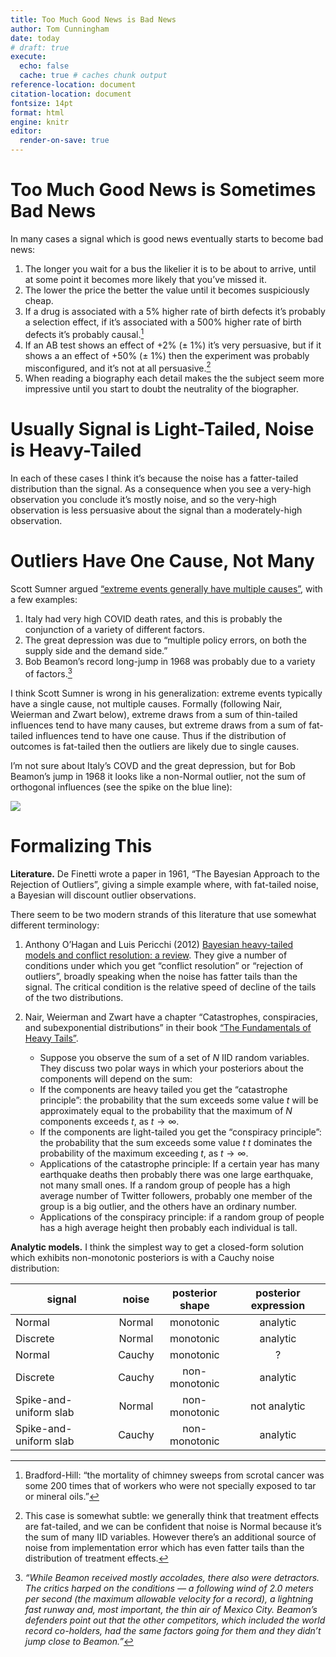 ```yaml
---
title: Too Much Good News is Bad News
author: Tom Cunningham
date: today
# draft: true
execute:
  echo: false
  cache: true # caches chunk output
reference-location: document
citation-location: document
fontsize: 14pt
format: html
engine: knitr
editor:
  render-on-save: true
---
```


#        Too Much Good News is Sometimes Bad News

In many cases a signal which is good news eventually starts to become bad news:

1. The longer you wait for a bus the likelier it is to be about to arrive, until at some point it becomes more likely that you've missed it.
2. The lower the price the better the value until it becomes suspiciously cheap.
3. If a drug is associated with a 5% higher rate of birth defects it's probably a selection effect, if it's associated with a 500% higher rate of birth defects it's probably causal.^[Bradford-Hill: "the mortality of chimney sweeps from scrotal cancer was some 200 times that of workers who were not specially exposed to tar or mineral oils."]
<!-- 5. The fewer cars on a street the better it is for parking until there are suspiciously few cars, meaning it's probably street-cleaning day. -->
1. If an AB test shows an effect of +2% ($\pm$ 1%) it's very persuasive, but if it shows a an effect of +50%  ($\pm$ 1%) then the experiment was probably misconfigured, and it's not at all persuasive.^[This case is somewhat subtle: we generally think that treatment effects are fat-tailed, and we can be confident that noise is Normal because it's the sum of many IID variables. However there's an additional source of noise from implementation error which has even fatter tails than the distribution of treatment effects.]
2. When reading a biography each detail makes the the subject seem more impressive until you start to doubt the neutrality of the biographer.

#        Usually Signal is Light-Tailed, Noise is Heavy-Tailed

In each of these cases I think it's because the noise has a fatter-tailed distribution than the signal. As a consequence when you see a very-high observation you conclude it's mostly noise, and so the very-high observation is less persuasive about the signal than a moderately-high observation.

#       Outliers Have One Cause, Not Many

Scott Sumner argued ["extreme events generally have multiple causes"](https://www.themoneyillusion.com/author/ssumner/page/183/), with a few examples:

1. Italy had very high COVID death rates, and this is probably the conjunction of a variety of different factors.
2. The great depression was due to "multiple policy errors, on both the supply side and the demand side."
3. Bob Beamon's record long-jump in 1968 was probably due to a variety of factors.^[*"While Beamon received mostly accolades, there also were detractors. The critics harped on the conditions — a following wind of 2.0 meters per second (the maximum allowable velocity for a record), a lightning fast runway and, most important, the thin air of Mexico City. Beamon’s defenders point out that the other competitors, which included the world record co-holders, had the same factors going for them and they didn’t jump close to Beamon."*]

I think Scott Sumner is wrong in his generalization: extreme events typically have a single cause, not multiple causes. Formally (following Nair, Weierman and Zwart below), extreme draws from a sum of thin-tailed influences tend to have many causes, but extreme draws from a sum of fat-tailed influences tend to have one cause. Thus if the distribution of outcomes is fat-tailed then the outliers are likely due to single causes.

I'm not sure about Italy's COVD and the great depression, but for Bob Beamon's jump in 1968 it looks like a non-Normal outlier, not the sum of orthogonal influences (see the spike on the blue line):

:::{.column-margin}
![](images/2024-12-26-07-59-52.png)
:::

#        Formalizing This

**Literature.** De Finetti wrote a paper in 1961, "The Bayesian Approach to the Rejection of Outliers", giving a simple example where, with fat-tailed noise, a Bayesian will discount outlier observations.

There seem to be two modern strands of this literature that use somewhat different terminology:

1. Anthony O’Hagan and Luis Pericchi (2012) [Bayesian heavy-tailed models and conflict resolution: a review](https://projecteuclid.org/download/pdfview_1/euclid.bjps/1341320249). They give a number of conditions under which you get "conflict resolution" or "rejection of outliers", broadly speaking when the noise has fatter tails than the signal. The critical condition is the relative speed of decline of the tails of the two distributions.

2. Nair, Weierman and Zwart have a chapter "Catastrophes, conspiracies, and subexponential distributions" in their book ["The Fundamentals of Heavy Tails"](https://adamwierman.com/wp-content/uploads/2021/05/book-05-11.pdf). 

   - Suppose you observe the sum of a set of $N$ IID random variables. They discuss two polar ways in which your posteriors about the components will depend on the sum:
   - If the components are heavy tailed you get the "catastrophe principle": the probability that the sum exceeds some value $t$ will be approximately equal to the probability that the maximum of $N$ components exceeds $t$, as $t\rightarrow\infty$.
   - If the components are light-tailed you get the "conspiracy principle": the probability that the sum exceeds some value $t$ $t$ dominates the probability of the maximum exceeding $t$, as $t\rightarrow\infty$.
   - Applications of the catastrophe principle: If a certain year has many earthquake deaths then probably there was one large earthquake, not many small ones. If a random group of people has a high average number of Twitter followers, probably one member of the group is a big outlier, and the others have an ordinary number.
   - Applications of the conspiracy principle: if a random group of people has a high average height then probably each individual is tall.


<!-- They talk about the Swedish mathematician Harald Cramer modelling the insurance business: the income is regular, but the payments are highly skew. We want to know what the distribution looks like as you aggregate many claims. -->

**Analytic models.** I think the simplest way to get a closed-form solution which exhibits non-monotonic posteriors is with a Cauchy noise distribution:


| signal                 | noise  | posterior shape | posterior expression |
| ---------------------- | :----: | :-------------: | :------------------: |
| Normal                 | Normal |    monotonic    |       analytic       |
| Discrete               | Normal |    monotonic    |       analytic       |
| Normal                 | Cauchy |    monotonic    |          ?           |
| Discrete               | Cauchy |  non-monotonic  |       analytic       |
| Spike-and-uniform slab | Normal |  non-monotonic  |     not analytic     |
| Spike-and-uniform slab | Cauchy |  non-monotonic  |       analytic       |


<!-- Tweedie's formula.
: Tweedie's formula gives us the posterior from the empirical distribution as long as the noise is from an exponential family. First we'll do it with Normal noise: we observe $x=v+u$, signal $v$ is drawn from some distribution $g$ and noise is Normal:
   $$\begin{aligned}
      v \sim g(.) \text{  and  } x|v \sim N(v,\sigma^2) \\
   \end{aligned}$$
: Tweedie tells us:
   $$E[v|x] = x + \sigma^2 \frac{d}{dx}\log f(x)$$

: We want to find non-monotonicities:
   $$\begin{aligned}
      \frac{dE[v|x]}{dx} = 1 + \sigma^2 \frac{d^2}{dx^2}\log f(x) &< 0 \\
      \frac{d^2}{dx^2}\log f(x) &< -\frac{1}{\sigma^2} 
   \end{aligned}$$
: So we'll get non-monotonicities in the neighborhood of highly concave parts of the empirical distribution of observations. 

HOWEVER -- it might be that even if g(.) is pointwise distribution there's still not a non-montonicity. 

-->

